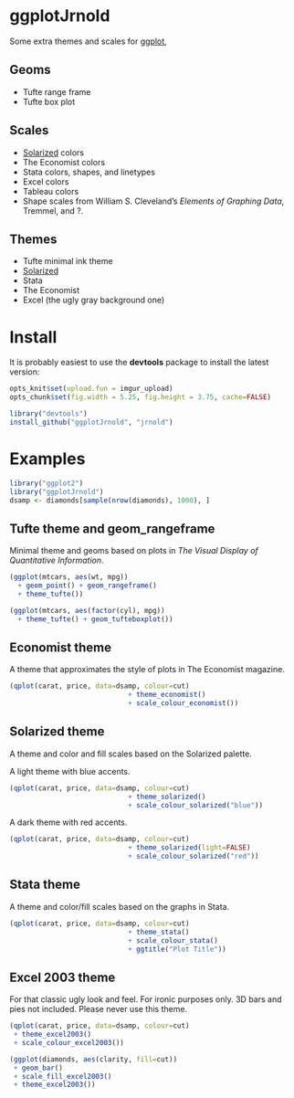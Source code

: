 # ggplotJrnold

Some extra themes and scales for [ggplot](http://had.co.nz/ggplot2/),

## Geoms

- Tufte range frame
- Tufte box plot

## Scales

- [Solarized](http://ethanschoonover.com/solarized) colors
- The Economist colors
- Stata colors, shapes, and linetypes
- Excel colors
- Tableau colors
- Shape scales from William S. Cleveland's *Elements of Graphing Data*,
  Tremmel, and ?.

## Themes 

- Tufte minimal ink theme
- [Solarized](http://ethanschoonover.com/solarized)
- Stata
- The Economist
- Excel (the ugly gray background one)

# Install 

It is probably easiest to use the **devtools** package to install the latest version:

```r
opts_knit$set(upload.fun = imgur_upload)
opts_chunk$set(fig.width = 5.25, fig.height = 3.75, cache=FALSE)
```

```r
library("devtools")
install_github("ggplotJrnold", "jrnold")
```

# Examples

```r
library("ggplot2")
library("ggplotJrnold")
dsamp <- diamonds[sample(nrow(diamonds), 1000), ]
```

## Tufte theme and geom_rangeframe

Minimal theme and geoms based on plots in *The Visual Display of
Quantitative Information*.

```r
(ggplot(mtcars, aes(wt, mpg))
  + geom_point() + geom_rangeframe()
  + theme_tufte())
```

```r
(ggplot(mtcars, aes(factor(cyl), mpg))
  + theme_tufte() + geom_tufteboxplot())

```



## Economist theme

A theme that approximates the style of plots in The Economist
magazine.

```r
(qplot(carat, price, data=dsamp, colour=cut)
                             + theme_economist()
                             + scale_colour_economist())
```

## Solarized theme

A theme and color and fill scales based on the Solarized palette.

A light theme with blue accents. 

```r
(qplot(carat, price, data=dsamp, colour=cut)
                             + theme_solarized()
                             + scale_colour_solarized("blue"))
```

A dark theme with red accents.

```r
(qplot(carat, price, data=dsamp, colour=cut)
                             + theme_solarized(light=FALSE)
                             + scale_colour_solarized("red"))
```

## Stata theme 

A theme and color/fill scales based on the graphs in Stata.

```r
(qplot(carat, price, data=dsamp, colour=cut)
                             + theme_stata() 
                             + scale_colour_stata()
                             + ggtitle("Plot Title"))
```

## Excel 2003 theme

For that classic ugly look and feel. For ironic purposes only. 3D bars
and pies not included. Please never use this theme.

```r
(qplot(carat, price, data=dsamp, colour=cut)
 + theme_excel2003() 
 + scale_colour_excel2003())

```

```r
(ggplot(diamonds, aes(clarity, fill=cut)) 
 + geom_bar()
 + scale_fill_excel2003()
 + theme_excel2003())
```



